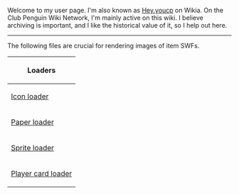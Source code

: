 Welcome to my user page. I'm also known as [http://clubpenguin.wikia.com/wiki/User:Hey.youcp Hey.youcp] on Wikia. On the Club Penguin Wiki Network, I'm mainly active on this wiki. I believe archiving is important, and I like the historical value of it, so I help out here.

----

The following files are crucial for rendering images of item SWFs.
{| class="wikitable"
!Loaders
|-
|[[:File:Icon loader.swf|Icon loader]]
|-
|[[:File:Paper loader.swf|Paper loader]]
|-
|[[:File:Sprite loader.swf|Sprite loader]]
|-
|[[:File:Player card loader.swf|Player card loader]]
|}

